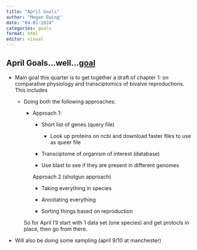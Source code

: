 ```yaml
---
title: "April Goals"
author: "Megan Ewing"
date: "04-01-2024"
categories: goals
format: html
editor: visual
---
```


## April Goals...well...[goal]{.underline}

-   Main goal this quarter is to get together a draft of chapter 1: on comparative physiology and transciptomics of bivalve reproductions. This includes

    -   Doing both the following approaches:

        -   Approach 1: 

            -   Short list of genes (query file)

                -   Look up proteins on ncbi and download faster files to use as queer file

            -   Transciptome of organism of interest (database)

            -   Use blast to see if they are present in different genomes

            Approach 2 (shotgun approach)

            -   Taking everything in species

            -   Annotating everything

            -   Sorting things based on reproduction

        So for April I'll start with 1 data set (one species) and get protocls in place, then go from there.

-   Will also be doing some sampling (april 9/10 at manchester)
